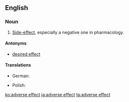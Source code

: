 ==English==

===Noun===
{{en-noun|sg=[[adverse]] [[effect]]}}

# [[side-effect|Side-effect]], especially a negative one in pharmacology.

====Antonyms====
* [[desired effect]]

====Translations====
{{trans-top|side-effect, especially a negative one in pharmacology}}
* German: {{t+|de|Nebenwirkung|f}}
{{trans-mid}}
* Polish: {{t-|pl|skutek uboczny|m}}
{{trans-bottom}}

{{wikipedia}}

[[ko:adverse effect]]
[[ja:adverse effect]]
[[ta:adverse effect]]